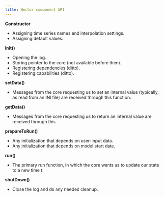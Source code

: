 ```yaml
---
title: Hector component API
---
```


**Constructor**

* Assigning time series names and interpolation settings.
* Assigning default values.

**init()**

* Opening the log.
* Storing pointer to the core (not available before then).
* Registering dependencies (ditto).
* Registering capabilities (ditto).

**setData()**

* Messages from the core requesting us to set an internal value (typically, as read from an INI file) are received through this function.

**getData()**

* Messages from the core requesting us to return an internal value are received through this.

**prepareToRun()**

* Any initialization that depends on user-input data.
* Any initialization that depends on model start date.

**run()**

* The primary run function, in which the core wants us to update our state to a new time _t_.

**shutDown()**

* Close the log and do any needed cleanup.
